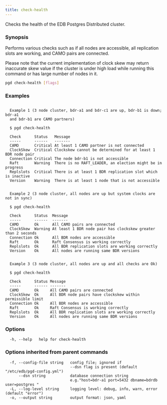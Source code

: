 ```yaml
---
title: check-health
---
```


Checks the health of the EDB Postgres Distributed cluster.

### Synopsis

Performs various checks such as if all nodes are accessible, all replication
slots are working, and CAMO pairs are connected.

Please note that the current implementation of clock skew may return inaccurate
skew value if the cluster is under high load while running this command or has
large number of nodes in it.

```sh
pgd check-health [flags]
```

### Examples

```text

  Example 1 (3 node cluster, bdr-a1 and bdr-c1 are up, bdr-b1 is down; bdr-a1
  and bdr-b1 are CAMO partners)

  $ pgd check-health

  Check      Status   Message
  -----      ------   -------
  CAMO       Critical At least 1 CAMO partner is not connected
  ClockSkew  Critical Clockskew cannot be determined for at least 1 BDR node pair
  Connection Critical The node bdr-b1 is not accessible
  Raft       Warning  There is no RAFT_LEADER, an election might be in progress
  Replslots  Critical There is at least 1 BDR replication slot which is inactive
  Version    Warning  There is at least 1 node that is not accessible


  Example 2 (3 node cluster, all nodes are up but system clocks are not in sync)

  $ pgd check-health

  Check      Status  Message
  -----      ------  -------
  CAMO       Ok      All CAMO pairs are connected
  ClockSkew  Warning At least 1 BDR node pair has clockskew greater than 2 seconds
  Connection Ok      All BDR nodes are accessible
  Raft       Ok      Raft Consensus is working correctly
  Replslots  Ok      All BDR replication slots are working correctly
  Version    Ok      All nodes are running same BDR versions


  Example 3 (3 node cluster, all nodes are up and all checks are Ok)

  $ pgd check-health

  Check      Status Message
  -----      ------ -------
  CAMO       Ok     All CAMO pairs are connected
  ClockSkew  Ok     All BDR node pairs have clockskew within permissible limit
  Connection Ok     All BDR nodes are accessible
  Raft       Ok     Raft Consensus is working correctly
  Replslots  Ok     All BDR replication slots are working correctly
  Version    Ok     All nodes are running same BDR versions

```

### Options

```text
  -h, --help   help for check-health
```

### Options inherited from parent commands

```text
  -f, --config-file string   config file; ignored if 
                             --dsn flag is present (default "/etc/edb/pgd-config.yml")
      --dsn string           database connection string
                             e.g."host=bdr-a1 port=5432 dbname=bdrdb user=postgres "
  -L, --log-level string     logging level: debug, info, warn, error (default "error")
  -o, --output string        output format: json, yaml
```
